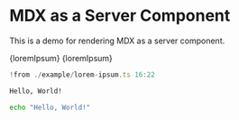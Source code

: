 
# MDX as a Server Component

This is a demo for rendering MDX as a server component.

<CodeBlock lang="typescript" title="lorem-ipsum.ts" lineNumbers>
  {loremIpsum}
</CodeBlock>

<CodeBlock lang="typescript" title="lorem-ipsum.ts">
  {loremIpsum}
</CodeBlock>

```ts "ipsum" function from lorem-ipsum.ts ?lineNumbers=true&startLine=15
!from ./example/lorem-ipsum.ts 16:22
```

```txt Plaintext
Hello, World!
```

```sh
echo "Hello, World!"
```
